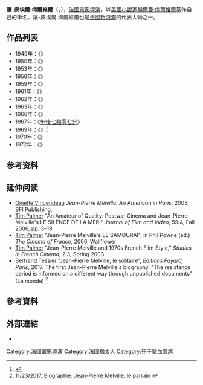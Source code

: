{{noteTA
|G1=Show
|G2=Movie
}}
{{Infobox entertainer
| type          = 导演
| name          = 尚-皮耶·梅爾維爾<br />Jean-Pierre Melville
| image         =
| caption       = 
| birthname     = Jean-Pierre Grumbach
| birthdate     = {{birth date|1917|10|20}}
| location      = {{FRA}}[[巴黎|巴黎]]
| deathdate     = {{death date and age |1973|8|2|1917|10|20}}
| deathplace    = {{FRA}}[[巴黎|巴黎]]
| othername     = 
| yearsactive   = 1945年 – 1972年
| spouse        = 
}}
'''讓-皮埃爾·梅爾維爾'''（{{lang-fr|'''Jean-Pierre Melville'''}}，{{bd|1917年|10月20日|1973年|8月2日}}），[[法國|法國]][[電影|電影]][[導演|導演]]，以[[美國|美國]][[小說家|小說家]][[赫爾曼·梅爾維爾|赫爾曼·梅爾維爾]]當作自己的筆名。讓-皮埃爾·梅爾維爾也是[[法國新浪潮|法國新浪潮]]的代表人物之一。

==作品列表==
* 1949年：《{{le|海的沉默|Le Silence de la mer (1949 film)}}》
* 1950年：《{{le|可怕的孩子們 (電影)|Les Enfants Terribles (film)|可怕的孩子們}}》
* 1953年：《{{le|當你讀到此信|When You Read This Letter}}》
* 1956年：《{{le|賭徒鮑伯|Bob le flambeur}}》
* 1959年：《{{le|曼哈頓二人行|Two Men in Manhattan}}》
* 1961年：《{{le|神父莫漢|Léon Morin, Priest}}》
* 1962年：《{{le|線人 (1963年電影)|Le Doulos|線人}}》
* 1963年：《{{le|費爾肖家的老大|Magnet of Doom}}》
* 1966年：《{{le|第二口氣|Le deuxième souffle (1966 film)}}》
* 1967年：《[[独行杀手|午後七點零七分]]》
* 1969年：《{{le|影子軍隊|Army of Shadows}}》<ref name="@movies(ArmyofShadows)">{{cite web|url=http://app2.atmovies.com.tw/film/faen40064040/|title=影子軍隊 Army of Shadows|work=開眼電影網|accessdate=2018-08-28|archive-date=2018-08-28|archive-url=https://web.archive.org/web/20180828134515/http://app2.atmovies.com.tw/film/faen40064040/|dead-url=no}}</ref>
* 1970年：《{{le|仁義（電影）|Le Cercle Rouge|仁義}}》
* 1972年：《{{le|大黎明|Un flic}}》

== 参考资料 ==
{{Reflist}}

==延伸阅读==
*[[Ginette_Vincendeau|Ginette Vincendeau]] ''Jean-Pierre Melville: An American in Paris'', 2003, BFI Publishing, {{ISBN|0-85170-949-4}}
*[[Tim_Palmer|Tim Palmer]] "An Amateur of Quality: Postwar Cinema and Jean-Pierre Melville's LE SILENCE DE LA MER," ''Journal of Film and Video'', 59:4, Fall 2006, pp. 3–19
*[[Tim_Palmer|Tim Palmer]] "Jean-Pierre Melville's LE SAMOURAI", in Phil Powrie (ed.) ''The Cinema of France'', 2006, Wallflower
*[[Tim_Palmer|Tim Palmer]] "Jean-Pierre Melville and 1970s French Film Style," ''Studies in French Cinema'', 2:3, Spring 2003
*Bertrand Tessier "Jean-Pierre Melville, le solitaire", ''Editions Fayard, Paris'', 2017. The first Jean-Pierre Melville's biography. "The resistance period is informed on a different way through unpublished documents" (Le monde) <ref name="lemonde.fr">11/23/2017, [http://www.lemonde.fr/livres/article/2017/11/23/biographie-jean-pierre-melville-le-parrain_5219126_3260.html Biographie. Jean-Pierre Melville, le parrain] {{Wayback|url=http://www.lemonde.fr/livres/article/2017/11/23/biographie-jean-pierre-melville-le-parrain_5219126_3260.html |date=20191020184236 }}</ref>

==參考資料==
{{Reflist}}

==外部連結==
* {{imdb name|id=0578483|name=Jean-Pierre Melville}}

{{Jean-Pierre Melville}}
{{法國新浪潮}}

{{Authority control}}
{{DEFAULTSORT:Melville, Jean-Pierre}}
[[Category:法國電影導演|Category:法國電影導演]]
[[Category:法國猶太人|Category:法國猶太人]]
[[Category:死于脑血管病|Category:死于脑血管病]]